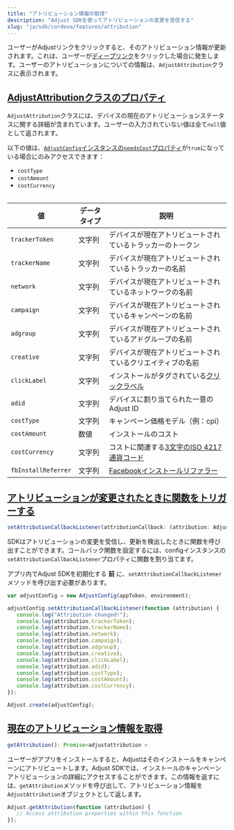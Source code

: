 ```yaml
---
title: "アトリビューション情報の取得"
description: "Adjust SDKを使ってアトリビューションの変更を受信する"
slug: "ja/sdk/cordova/features/attribution"
---
```


ユーザーがAdjustリンクをクリックすると、そのアトリビューション情報が更新されます。これは、ユーザーが[ディープリンク](https://help.adjust.com/ja/article/deep-links)をクリックした場合に発生します。ユーザーのアトリビューションについての情報は、`AdjustAttribution`クラスに表示されます。

## [AdjustAttributionクラスのプロパティ](adjustattribution-class-properties)

`AdjustAttribution`クラスには、デバイスの現在のアトリビューションステータスに関する詳細が含まれています。ユーザーの入力されていない値は全て`null`値として返されます。

<Callout type="note">

以下の値は、[`AdjustConfig`インスタンスの`needsCost`プロパティ](/en/sdk/cordova/configuration#enable-cost-data-sending)が`true`になっている場合にのみアクセスできます：

-  `costType`
-  `costAmount`
-  `costCurrency`

</Callout>
<Table autoWidth="1,2,3">

| 値                  | データタイプ | 説明                                                                                             |
| ------------------- | ------------ | ------------------------------------------------------------------------------------------------ |
| `trackerToken`      | 文字列       | デバイスが現在アトリビュートされているトラッカーのトークン                                       |
| `trackerName`       | 文字列       | デバイスが現在アトリビュートされているトラッカーの名前                                           |
| `network`           | 文字列       | デバイスが現在アトリビュートされているネットワークの名前                                         |
| `campaign`          | 文字列       | デバイスが現在アトリビュートされているキャンペーンの名前                                         |
| `adgroup`           | 文字列       | デバイスが現在アトリビュートされているアドグループの名前                                         |
| `creative`          | 文字列       | デバイスが現在アトリビュートされているクリエイティブの名前                                       |
| `clickLabel`        | 文字列       | インストールがタグされている[クリックラベル](https://help.adjust.com/ja/article/user-rewards)    |
| `adid`              | 文字列       | デバイスに割り当てられた一意のAdjust ID                                                          |
| `costType`          | 文字列       | キャンペーン価格モデル（例：cpi）                                                                |
| `costAmount`        | 数値         | インストールのコスト                                                                             |
| `costCurrency`      | 文字列       | コストに関連する[3文字のISO 4217通貨コード](https://www.iban.com/currency-codes)                 |
| `fbInstallReferrer` | 文字列       | [Facebookインストールリファラー](https://developers.facebook.com/docs/app-ads/install-referrer/) |

</Table>

## [アトリビューションが変更されたときに関数をトリガーする](trigger-a-function-when-attribution-changes)

<CodeBlock title="メソッドシグネチャー">

```js
setAttributionCallbackListener(attributionCallback: (attribution: AdjustAttribution) => void)
```

</CodeBlock>

SDKはアトリビューションの変更を受信し、更新を検出したときに関数を呼び出すことができます。コールバック関数を設定するには、configインスタンスの`setAttributionCallbackListener`プロパティに関数を割り当てます。

<Callout type="important">

アプリ内でAdjust SDKを初期化する **前** に、`setAttributionCallbackListener`メソッドを呼び出す必要があります。

</Callout>

```js
var adjustConfig = new AdjustConfig(appToken, environment);

adjustConfig.setAttributionCallbackListener(function (attribution) {
   console.log("Attribution changed!");
   console.log(attribution.trackerToken);
   console.log(attribution.trackerName);
   console.log(attribution.network);
   console.log(attribution.campaign);
   console.log(attribution.adgroup);
   console.log(attribution.creative);
   console.log(attribution.clickLabel);
   console.log(attribution.adid);
   console.log(attribution.costType);
   console.log(attribution.costAmount);
   console.log(attribution.costCurrency);
});

Adjust.create(adjustConfig);
```

## [現在のアトリビューション情報を取得](get-current-attribution-information)

<CodeBlock title="メソッドシグネチャー">

```js
getAttribution(): Promise<adjustattribution >
```

</CodeBlock>

ユーザーがアプリをインストールすると、Adjustはそのインストールをキャンペーンにアトリビュートします。Adjust SDKでは、インストールのキャンペーンアトリビューションの詳細にアクセスすることができます。この情報を返すには、`getAttribution`メソッドを呼び出して、アトリビューション情報を`AdjustAttribution`オブジェクトとして返します。

```js
Adjust.getAttribution(function (attribution) {
   // Access attribution properties within this function
});
```
